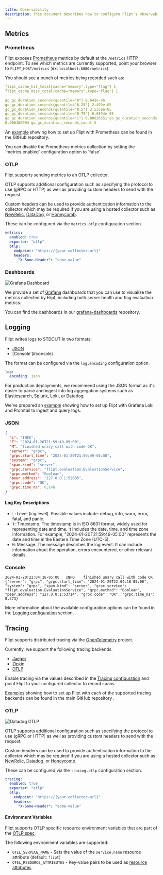 ```yaml
---
title: Observability
description: This document describes how to configure Flipt's observability mechanisms including metrics, logging, and tracing.
---
```


## Metrics

### Prometheus

Flipt exposes [Prometheus](https://prometheus.io/) metrics by default at the `/metrics`
HTTP endpoint. To see which metrics are currently supported, point your browser
to `FLIPT_HOST/metrics` (ex: `localhost:8080/metrics`).

You should see a bunch of metrics being recorded such as:

```yaml
flipt_cache_hit_total{cache="memory",type="flag"} 1
flipt_cache_miss_total{cache="memory",type="flag"} 1
---
go_gc_duration_seconds{quantile="0"} 8.641e-06
go_gc_duration_seconds{quantile="0.25"} 2.499e-05
go_gc_duration_seconds{quantile="0.5"} 3.5359e-05
go_gc_duration_seconds{quantile="0.75"} 6.6594e-05
go_gc_duration_seconds{quantile="1"} 0.00026651 go_gc_duration_seconds_sum
0.000402094 go_gc_duration_seconds_count 5
```

An [example](https://github.com/flipt-io/flipt/tree/main/examples/metrics)
showing how to set up Flipt with Prometheus can be found in the GitHub repository.

<Tip>
  You can disable the Prometheus metrics collection by setting the
  `metrics.enabled` configuration option to `false`.
</Tip>

### OTLP

Flipt supports sending metrics to an [OTLP](https://opentelemetry.io/docs/concepts/data-collection/) collector.

OTLP supports additional configuration such as specifying the protocol to use (gRPC or HTTP) as well as providing custom headers to send with the request.

Custom headers can be used to provide authentication information to the collector which may be required if you are using a hosted collector such as [NewRelic](https://docs.newrelic.com/docs/more-integrations/open-source-telemetry-integrations/opentelemetry/get-started/opentelemetry-set-up-your-app/), [DataDog](https://docs.datadoghq.com/opentelemetry/otlp_ingest_in_the_agent/?tab=host), or [Honeycomb](https://docs.honeycomb.io/getting-data-in/opentelemetry-overview/#instrumenting-with-opentelemetry).

These can be configured via the `metrics.otlp` configuration section.

```yaml
metrics:
  enabled: true
  exporter: "otlp"
  otlp:
    endpoint: "https://{your-collector-url}"
    headers:
      "X-Some-Header": "some-value"
```

### Dashboards

![Grafana Dashboard](/images/configuration/grafana_flag_dashboard.png)

We provide a set of [Grafana](https://grafana.com/) dashboards that you can use to visualize the metrics collected by Flipt, including both server health and flag evaluation metrics.

You can find the dashboards in our [grafana-dashboards](https://github.com/flipt-io/grafana-dashboards) repository.

## Logging

Flipt writes logs to STDOUT in two formats:

- [JSON](#json)
- [Console'(#console)

The format can be configured via the `log.encoding` configuration option.

```yaml
log:
  encoding: json
```

For production deployments, we recommend using the JSON format as it's easier to parse and ingest into log aggregation systems such as Elasticsearch, Splunk, Loki, or Datadog.

We've prepared an [example](https://github.com/flipt-io/flipt/tree/main/examples/audit/log) showing how to set up Flipt with Grafana Loki and Promtail to ingest and query logs.

### JSON

```json
{
  "L": "INFO",
  "T": "2024-01-20T21:59:49-05:00",
  "M": "finished unary call with code OK",
  "server": "grpc",
  "grpc.start_time": "2024-01-20T21:59:49-05:00",
  "system": "grpc",
  "span.kind": "server",
  "grpc.service": "flipt.evaluation.EvaluationService",
  "grpc.method": "Boolean",
  "peer.address": "127.0.0.1:52635",
  "grpc.code": "OK",
  "grpc.time_ms": 0.146
}
```

#### Log Key Descriptions

- `L`: Level (log level). Possible values include: debug, info, warn, error, fatal, and panic.
- `T`: Timestamp. The timestamp is in ISO 8601 format, widely used for representing date and time. It includes the date, time, and time zone information. For example, "2024-01-20T21:59:49-05:00" represents the date and time in the Eastern Time Zone (UTC-5).
- `M`: Message. The message describes the log event. It can include information about the operation, errors encountered, or other relevant details.

### Console

```text
2024-01-20T22:04:18-05:00	INFO	finished unary call with code OK	{"server": "grpc", "grpc.start_time": "2024-01-20T22:04:18-05:00", "system": "grpc", "span.kind": "server", "grpc.service": "flipt.evaluation.EvaluationService", "grpc.method": "Boolean", "peer.address": "127.0.0.1:53714", "grpc.code": "OK", "grpc.time_ms": 0.373}
```

More information about the available configuration options can be found in the [Logging configuration](/configuration/overview#logging) section.

## Tracing

Flipt supports distributed tracing via the [OpenTelemetry](https://opentelemetry.io/) project.

Currently, we support the following tracing backends:

- [Jaeger](https://www.jaegertracing.io/)
- [Zipkin](https://zipkin.io/)
- [OTLP](https://opentelemetry.io/docs/reference/specification/protocol/)

Enable tracing via the values described in the [Tracing configuration](/configuration/overview#tracing) and point Flipt to your configured collector to record spans.

[Examples](https://github.com/flipt-io/flipt/tree/main/examples/tracing) showing how to set up Flipt with each of the supported tracing backends can be found in the main GitHub repository .

### OTLP

![Datadog OTLP](/images/configuration/datadog_otlp.png)

OTLP supports additional configuration such as specifying the protocol to use (gRPC or HTTP) as well as providing custom headers to send with the request.

Custom headers can be used to provide authentication information to the collector which may be required if you are using a hosted collector such as [NewRelic](https://docs.newrelic.com/docs/more-integrations/open-source-telemetry-integrations/opentelemetry/get-started/opentelemetry-set-up-your-app/), [Datadog](https://docs.datadoghq.com/opentelemetry/otlp_ingest_in_the_agent/?tab=host), or [Honeycomb](https://docs.honeycomb.io/getting-data-in/opentelemetry-overview/#instrumenting-with-opentelemetry).

These can be configured via the `tracing.otlp` configuration section.

```yaml
tracing:
  enabled: true
  exporter: "otlp"
  otlp:
    endpoint: "https://{your-collector-url}"
    headers:
      "X-Some-Header": "some-value"
```

#### Environment Variables

Flipt supports OTLP specific resource environment variables that are part of the [OTLP spec](https://opentelemetry.io/docs/specs/otel/configuration/sdk-environment-variables/).

The following environment variables are supported:

- `OTEL_SERVICE_NAME` - Sets the value of the `service.name` resource attribute (default: `flipt`)
- `OTEL_RESOURCE_ATTRIBUTES` - Key-value pairs to be used as [resource attributes](https://opentelemetry.io/docs/specs/semconv/resource/#semantic-attributes-with-dedicated-environment-variable).
